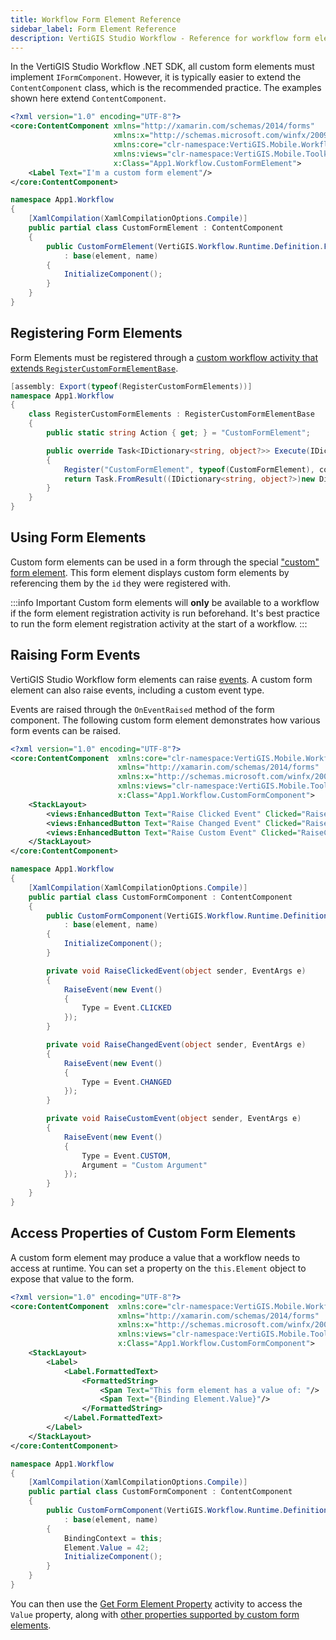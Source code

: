 ```yaml
---
title: Workflow Form Element Reference
sidebar_label: Form Element Reference
description: VertiGIS Studio Workflow - Reference for workflow form elements for web applications
---
```


In the VertiGIS Studio Workflow .NET SDK, all custom form elements must implement `IFormComponent`. However, it is typically easier to extend the `ContentComponent` class, which is the recommended practice. The examples shown here extend `ContentComponent`.

```xml title="App1/App1/workflow/CustomFormElement.xaml"
<?xml version="1.0" encoding="UTF-8"?>
<core:ContentComponent xmlns="http://xamarin.com/schemas/2014/forms"
                       xmlns:x="http://schemas.microsoft.com/winfx/2009/xaml"
                       xmlns:core="clr-namespace:VertiGIS.Mobile.Workflow.Core;assembly=VertiGIS.Mobile.Workflow"
                       xmlns:views="clr-namespace:VertiGIS.Mobile.Toolkit.Views;assembly=VertiGIS.Mobile.Toolkit"
                       x:Class="App1.Workflow.CustomFormElement">
    <Label Text="I'm a custom form element"/>
</core:ContentComponent>
```

```cs title="App1/App1/workflow/CustomFormElement.xaml.cs"
namespace App1.Workflow
{
    [XamlCompilation(XamlCompilationOptions.Compile)]
    public partial class CustomFormElement : ContentComponent
    {
        public CustomFormElement(VertiGIS.Workflow.Runtime.Definition.Forms.Element element, string name)
            : base(element, name)
        {
            InitializeComponent();
        }
    }
}
```

## Registering Form Elements

Form Elements must be registered through a [custom workflow activity that extends `RegisterCustomFormElementBase`](sdk-mobile-activity-reference.mdx#registering-activities).

```cs title="App1/App1/workflow/RegisterComponent.cs"
[assembly: Export(typeof(RegisterCustomFormElements))]
namespace App1.Workflow
{
    class RegisterCustomFormElements : RegisterCustomFormElementBase
    {
        public static string Action { get; } = "CustomFormElement";

        public override Task<IDictionary<string, object?>> Execute(IDictionary<string, object?> inputs, IActivityContext context)
        {
            Register("CustomFormElement", typeof(CustomFormElement), context);
            return Task.FromResult((IDictionary<string, object?>)new Dictionary<string, object?>());
        }
    }
}
```

## Using Form Elements

Custom form elements can be used in a form through the special ["custom" form element](https://docs.vertigisstudio.com/workflow/latest/help/Default.htm#wf5/help/form-elements/custom.htm#Custom_Form_Elements%3FTocPath%3DForms%7CForm%2520Element%2520Reference%7CCustom%2520Form%2520Elements%7C_____0). This form element displays custom form elements by referencing them by the `id` they were registered with.

:::info Important
Custom form elements will **only** be available to a workflow if the form element registration activity is run beforehand. It's best practice to run the form element registration activity at the start of a workflow.
:::

## Raising Form Events

VertiGIS Studio Workflow form elements can raise [events](https://docs.vertigisstudio.com/workflow/latest/help/Default.htm#wf5/help/forms.htm#Events%3FTocPath%3DForms%7COverview%2520of%2520Forms%7CEvents%7C_____0). A custom form element can also raise events, including a custom event type.

Events are raised through the `OnEventRaised` method of the form component. The following custom form element demonstrates how various form events can be raised.

```xml title="App1/App1/workflow/CustomFormComponent.xaml"
<?xml version="1.0" encoding="UTF-8"?>
<core:ContentComponent  xmlns:core="clr-namespace:VertiGIS.Mobile.Workflow.Core;assembly=VertiGIS.Mobile.Workflow"
                        xmlns="http://xamarin.com/schemas/2014/forms"
                        xmlns:x="http://schemas.microsoft.com/winfx/2009/xaml"
                        xmlns:views="clr-namespace:VertiGIS.Mobile.Toolkit.Views;assembly=VertiGIS.Mobile.Toolkit"
                        x:Class="App1.Workflow.CustomFormComponent">
    <StackLayout>
        <views:EnhancedButton Text="Raise Clicked Event" Clicked="RaiseClickedEvent"/>
        <views:EnhancedButton Text="Raise Changed Event" Clicked="RaiseChangedEvent"/>
        <views:EnhancedButton Text="Raise Custom Event" Clicked="RaiseCustomEvent"/>
    </StackLayout>
</core:ContentComponent>
```

```cs title="App1/App1/workflow/CustomFormComponent.xaml.cs"
namespace App1.Workflow
{
    [XamlCompilation(XamlCompilationOptions.Compile)]
    public partial class CustomFormComponent : ContentComponent
    {
        public CustomFormComponent(VertiGIS.Workflow.Runtime.Definition.Forms.Element element, string name)
            : base(element, name)
        {
            InitializeComponent();
        }

        private void RaiseClickedEvent(object sender, EventArgs e)
        {
            RaiseEvent(new Event()
            {
                Type = Event.CLICKED
            });
        }

        private void RaiseChangedEvent(object sender, EventArgs e)
        {
            RaiseEvent(new Event()
            {
                Type = Event.CHANGED
            });
        }

        private void RaiseCustomEvent(object sender, EventArgs e)
        {
            RaiseEvent(new Event()
            {
                Type = Event.CUSTOM,
                Argument = "Custom Argument"
            });
        }
    }
}
```

## Access Properties of Custom Form Elements

A custom form element may produce a value that a workflow needs to access at runtime. You can set a property on the `this.Element` object to expose that value to the form.

```xml title="App1/App1/workflow/CustomFormComponent.xaml"
<?xml version="1.0" encoding="UTF-8"?>
<core:ContentComponent  xmlns:core="clr-namespace:VertiGIS.Mobile.Workflow.Core;assembly=VertiGIS.Mobile.Workflow"
                        xmlns="http://xamarin.com/schemas/2014/forms"
                        xmlns:x="http://schemas.microsoft.com/winfx/2009/xaml"
                        xmlns:views="clr-namespace:VertiGIS.Mobile.Toolkit.Views;assembly=VertiGIS.Mobile.Toolkit"
                        x:Class="App1.Workflow.CustomFormComponent">
    <StackLayout>
        <Label>
            <Label.FormattedText>
                <FormattedString>
                    <Span Text="This form element has a value of: "/>
                    <Span Text="{Binding Element.Value}"/>
                </FormattedString>
            </Label.FormattedText>
        </Label>
    </StackLayout>
</core:ContentComponent>
```

```cs title="App1/App1/workflow/CustomFormComponent.xaml.cs"
namespace App1.Workflow
{
    [XamlCompilation(XamlCompilationOptions.Compile)]
    public partial class CustomFormComponent : ContentComponent
    {
        public CustomFormComponent(VertiGIS.Workflow.Runtime.Definition.Forms.Element element, string name)
            : base(element, name)
        {
            BindingContext = this;
            Element.Value = 42;
            InitializeComponent();
        }
    }
}
```

You can then use the [Get Form Element Property](https://docs.vertigisstudio.com/workflow/latest/help/Default.htm#wf5/help/activities/get-form-element-property.htm) activity to access the `Value` property, along with [other properties supported by custom form elements](https://docs.vertigisstudio.com/workflow/latest/help/Default.htm#wf5/help/form-elements/custom.htm#Custom_Form_Element_Properties%3FTocPath%3DForms%7CForm%2520Element%2520Reference%7CCustom%2520Form%2520Elements%7C_____1).

